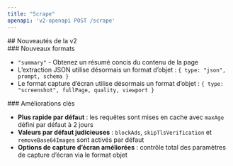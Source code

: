```yaml
---
title: "Scrape"
openapi: 'v2-openapi POST /scrape'
---
```


<div id="whats-new-in-v2">
  ## Nouveautés de la v2
</div>

<div id="new-formats">
  ### Nouveaux formats
</div>

- `"summary"` - Obtenez un résumé concis du contenu de la page
- L’extraction JSON utilise désormais un format d’objet : `{ type: "json", prompt, schema }`
- Le format capture d’écran utilise désormais un format d’objet : `{ type: "screenshot", fullPage, quality, viewport }`

<div id="key-improvements">
  ### Améliorations clés
</div>

- **Plus rapide par défaut** : les requêtes sont mises en cache avec `maxAge` défini par défaut à 2 jours
- **Valeurs par défaut judicieuses** : `blockAds`, `skipTlsVerification` et `removeBase64Images` sont activés par défaut
- **Options de capture d’écran améliorées** : contrôle total des paramètres de capture d’écran via le format objet